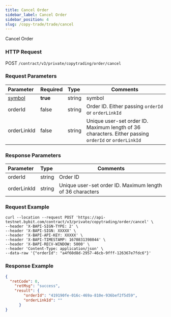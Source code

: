 ```yaml
---
title: Cancel Order
sidebar_label: Cancel Order
sidebar_position: 4
slug: /copy-trade/trade/cancel
---
```


Cancel Order

### HTTP Request
POST `/contract/v3/private/copytrading/order/cancel`

### Request Parameters
| Parameter | Required | Type | Comments|
|:----- |:-------|:-----|------ |
|[symbol](../enum#symbol) |**true** |string |symbol |
|orderId |false |string |Order ID. Either passing `orderId` or `orderLinkId` |
|orderLinkId |false |string |Unique user-set order ID. Maximum length of 36 characters. Either passing `orderId` or `orderLinkId` |

### Response Parameters
| Parameter | Type | Comments|
|:----- |:-----|----- |
|orderId |string |Order ID |
|orderLinkId |string |Unique user-set order ID. Maximum length of 36 characters |

### Request Example

```http
curl --location --request POST 'https://api-testnet.bybit.com/contract/v3/private/copytrading/order/cancel' \
--header 'X-BAPI-SIGN-TYPE: 2' \
--header 'X-BAPI-SIGN: XXXXX' \
--header 'X-BAPI-API-KEY: XXXXX' \
--header 'X-BAPI-TIMESTAMP: 1670831398044' \
--header 'X-BAPI-RECV-WINDOW: 5000' \
--header 'Content-Type: application/json' \
--data-raw '{"orderId": "a4f60d8d-2957-46cb-9fff-126367e7fdc6"}'
```

### Response Example

```json
{
  "retCode": 0,
    "retMsg": "success",
    "result": {
        "orderId": "419190fe-016c-469a-810e-936bef2f5d59",
        "orderLinkId": ""
      }
}
```
